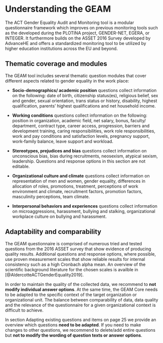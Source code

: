# Understanding the GEAM


The ACT Gender Equality Audit and Monitoring tool is a modular questionnaire framework which improves on previous monitoring tools such as the developed during the PLOTINA project, GENDER-NET, EGERA, or INTEGER. It furthermore builds on the ASSET 2016 Survey developed by AdvanceHE and offers a standardized monitoring tool to be utilized by higher education institutions across the EU and beyond.  

## Thematic coverage and modules

The GEAM tool includes several thematic question modules that cover different aspects related to gender equality in the work place:  

- **Socio-demographics/ academic position** questions collect information on the following: date of birth, citizenship status(es), religious belief, sex and gender, sexual orientation, trans status or history, disability, highest qualification, parents’ highest qualifications and net household income.

- **Working conditions** questions collect information on the following: position in organization, academic field, net salary, bonus, faculty/ department, contract type, career access, progression, barriers and development training, caring responsibilities, work role responsibilities, work and pay conditions and satisfaction levels, pregnancy support, work-family balance, leave support and workload.

- **Stereotypes, prejudices and bias** questions collect information on unconscious bias, bias during recruitments, neosexism, atypical sexism, leadership.  Questions and response options in this section are not editable.

- **Organizational culture and climate** questions collect information on representation of men and women, gender equality, differences in allocation of roles, promotions, treatment, perceptions of work environment and climate, recruitment factors, promotion factors, masculinity perceptions, team climate.

- **Interpersonal behaviors and experiences** questions collect information on microaggressions, harassment, bullying and stalking, organizational workplace culture on bullying and harassment.


## Adaptability and comparability

The GEAM questionnaire is comprised of numerous tried and tested questions from the 2016 ASSET survey that show evidence of producing quality results. Additional questions and response options, where possible, use proven measurement scales that show reliable results for internal consistency such as a high Cronbach alpha mean. An overview of the scientific background literature for the chosen scales is availble in [@AldercotteACTGenderEquality2019]. 

In order to maintain the quality of the collected data, we recommend to **not modify individual answer options**. At the same time, the GEAM Core needs to be adapted to the specific context of the target organization or organizational unit. The balance between comparability of data, data quality and the relevance of the questionnaire for a given organizational context is difficult to achieve.

In section Adapting existing questions and items on page 25 we provide an overview which questions **need to be adapted**. If you need to make changes to other questions, we recommend to delete/add entire questions but **not to modify the wording of question texts or answer options**.

